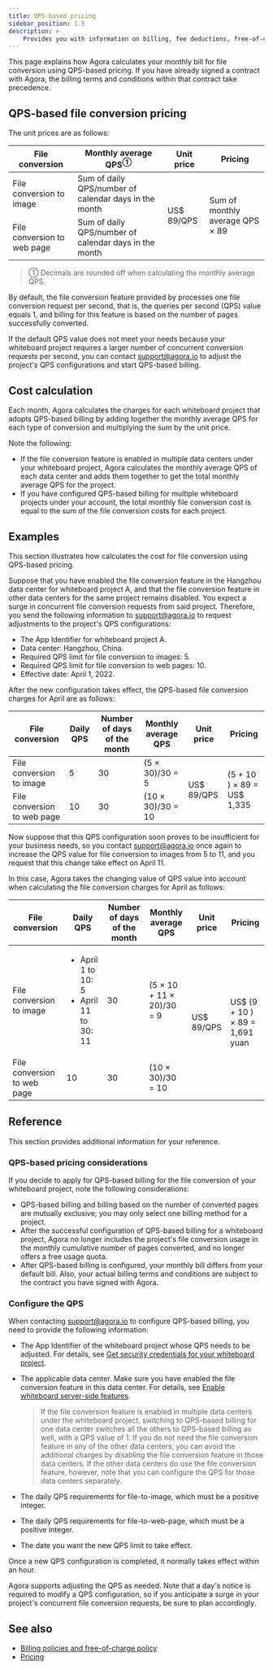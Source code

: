 ```yaml
---
title: QPS-based pricing
sidebar_position: 1.5
description: >
    Provides you with information on billing, fee deductions, free-of-charge policy, and any suspension to your account based on the account type.
---
```


This page explains how Agora calculates your monthly bill for file conversion using QPS-based pricing.
If you have already signed a contract with Agora, the billing terms and conditions within that contract take precedence.

## QPS-based file conversion pricing

The unit prices are as follows:

   <table>
    <thead>
     <tr>
      <th><span>File conversion</span></th>
      <th><span>Monthly average QPS<sup>①</sup></span></th>
      <th><span>Unit price</span></th>
      <th><span>Pricing</span></th>
     </tr>
    </thead>
    <tbody>
     <tr>
      <td><span>File conversion to image</span></td>
      <td><span>Sum of daily QPS/number of calendar days in the month</span></td>
      <td rowspan="2"><span>US$ 89/QPS</span></td>
      <td rowspan="2"><span>Sum of monthly average QPS<span> × <span>89</span></span></span></td>
     </tr>
     <tr>
      <td><span>File conversion to web page</span></td>
      <td><span>Sum of daily QPS/number of calendar days in the month</span></td>
     </tr>
    </tbody>
   </table>

> ① Decimals are rounded off when calculating the monthly average QPS.

By default, the file conversion feature provided by <Vg k="WHITE" /> processes one file conversion request per second, that is, the queries per second (QPS) value equals 1, and billing for this feature is based on the number of pages successfully converted.

If the default QPS value does not meet your needs because your whiteboard project requires a larger number of concurrent conversion requests per second, you can contact [support@agora.io](mailto:support@agora.io) to adjust the project's QPS configurations and start QPS-based billing.

## Cost calculation

Each month, Agora calculates the charges for each whiteboard project that adopts QPS-based billing by adding
together the monthly average QPS for each type of conversion and multiplying the sum by the unit price.

Note the following:

- If the file conversion feature is enabled in multiple data centers under your whiteboard project, Agora calculates the monthly average QPS of each data center and adds them together to get the total monthly average QPS for the project.
- If you have configured QPS-based billing for multiple whiteboard projects under your account, the total monthly file conversion cost is equal to the sum of the file conversion costs for each project.

## Examples

This section illustrates how <Vg k="COMPANY" /> calculates the cost for file conversion using QPS-based pricing.

Suppose that you have enabled the file conversion feature in the Hangzhou data center for whiteboard project A, and that the file conversion feature in other data centers for the same project remains disabled. You expect a surge in concurrent file conversion requests from said project. Therefore, you send the following information to [support@agora.io](mailto:support@agora.io) to request adjustments to the project's QPS configurations:

- The App Identifier for whiteboard project A.
- Data center: Hangzhou, China.
- Required QPS limit for file conversion to images: 5.
- Required QPS limit for file conversion to web pages: 10.
- Effective date: April 1, 2022.

After the new configuration takes effect, the QPS-based file conversion charges for April are as follows:

   <table>
    <thead>
     <tr>
      <th><span>File conversion</span></th>
      <th><span>Daily QPS</span></th>
      <th><span>Number of days of the month</span></th>
      <th><span>Monthly average QPS</span></th>
      <th><span>Unit price</span></th>
      <th><span>Pricing</span></th>
     </tr>
    </thead>
    <tbody>
     <tr>
      <td><span>File conversion to image</span></td>
      <td><span>5</span></td>
      <td><span>30</span></td>
      <td><span>(5 × 30)/30 = 5</span></td>
      <td rowspan="2"><span>US$ 89/QPS</span></td>
      <td rowspan="2"><span>(5 + 10 ) × 89 = US$  1,335</span></td>
     </tr>
     <tr>
      <td><span>File conversion to web page</span></td>
      <td><span>10</span></td>
      <td><span>30</span></td>
      <td><span>(10 × 30)/30 = 10</span></td>
     </tr>
    </tbody>
   </table>

Now suppose that this QPS configuration soon proves to be insufficient for your business needs, so you contact [support@agora.io](mailto:support@agora.io) once again to increase the QPS value for file conversion to images from 5 to 11, and you request that this change take effect on April 11.

In this case, Agora takes the changing value of QPS value into account when calculating the file conversion charges for
April as follows:

   <table>
    <thead>
     <tr>
      <th><span>File conversion</span></th>
      <th><span>Daily QPS</span></th>
      <th><span>Number of days of the month</span></th>
      <th><span>Monthly average QPS</span></th>
      <th><span>Unit price</span></th>
      <th><span>Pricing</span></th>
     </tr>
    </thead>
    <tbody>
     <tr>
      <td><span>File conversion to image</span></td>
      <td>
       <ul>
        <li>April 1 to 10: 5</li>
        <li>April 11 to 30: 11</li>
       </ul></td>
      <td><span>30</span></td>
      <td><span>(5 × 10 + 11 × 20)/30 = 9</span></td>
      <td rowspan="2"><span>US$ 89/QPS</span></td>
      <td rowspan="2"><span>US$ (9 + 10 ) × 89 = 1,691 yuan</span></td>
     </tr>
     <tr>
      <td><span>File conversion to web page</span></td>
      <td><span>10</span></td>
      <td><span>30</span></td>
      <td><span>(10 × 30)/30</span><span> = 10</span></td>
     </tr>
    </tbody>
   </table>

## Reference

This section provides additional information for your reference.

### QPS-based pricing considerations

If you decide to apply for QPS-based billing for the file conversion of your whiteboard project, note the following considerations:

- QPS-based billing and billing based on the number of converted pages are mutually exclusive; you may only select one billing method for a project.
- After the successful configuration of QPS-based billing for a whiteboard project, Agora no longer includes the project's file conversion usage in the monthly cumulative number of pages converted, and no longer offers a free usage quota.
- After QPS-based billing is configured, your monthly bill differs from your default bill. Also, your actual billing terms and conditions are subject to the contract you have signed with Agora.

### Configure the QPS

When contacting [support@agora.io](mailto:support@agora.io) to configure QPS-based billing, you need to provide the following information:

- The App Identifier of the whiteboard project whose QPS needs to be adjusted. For details, see [Get security credentials for your whiteboard project](../develop/enable-whiteboard#get-security-credentials-for-your-whiteboard-project).

- The applicable data center. Make sure you have enabled the file conversion feature in this data center. For details, see [Enable whiteboard server-side features](../develop/enable-whiteboard).

   > If the file conversion feature is enabled in multiple data centers under the whiteboard project, switching to QPS-based billing for one data center switches all the others to QPS-based billing as well, with a QPS value of 1. If you do not need the file conversion feature in any of the other data centers, you can avoid the additional charges by disabling the file conversion feature in those data centers. If the other data centers do use the file conversion feature, however, note that you can configure the QPS for those data centers separately.

- The daily QPS requirements for file-to-image, which must be a positive integer.

- The daily QPS requirements for file-to-web-page, which must be a positive integer.

- The date you want the new QPS limit to take effect.

Once a new QPS configuration is completed, it normally takes effect within an hour.

Agora supports adjusting the QPS as needed. Note that a day's notice is required to modify a QPS configuration, so if you anticipate a surge in your project's concurrent file conversion requests, be sure to plan accordingly.


## See also

- [Billing policies and free-of-charge policy](../reference/billing-policies)
- [Pricing](../overview/pricing)